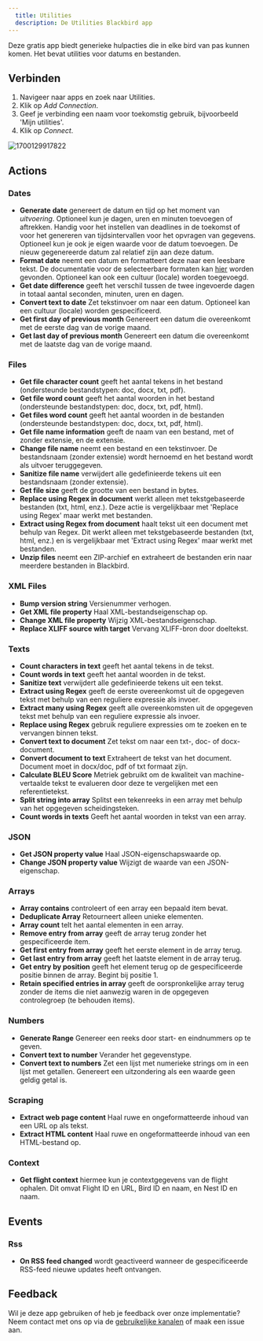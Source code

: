 ```yaml
---
  title: Utilities
  description: De Utilities Blackbird app
---
```


<LinkCard title="View on Github" target="_blank" href="https://github.com/bb-io/Utilities" icon="github" />

Deze gratis app biedt generieke hulpacties die in elke bird van pas kunnen komen. Het bevat utilities voor datums en bestanden.

## Verbinden

1. Navigeer naar apps en zoek naar Utilities. 
2. Klik op _Add Connection_.
3. Geef je verbinding een naam voor toekomstig gebruik, bijvoorbeeld 'Mijn utilities'.
4. Klik op _Connect_.

![1700129917822](https://raw.githubusercontent.com/bb-io/Utilities/main/image/README/1700129917822.png)

## Actions

### Dates

- **Generate date** genereert de datum en tijd op het moment van _uitvoering_. Optioneel kun je dagen, uren en minuten toevoegen of aftrekken. Handig voor het instellen van deadlines in de toekomst of voor het genereren van tijdsintervallen voor het opvragen van gegevens. Optioneel kun je ook je eigen waarde voor de datum toevoegen. De nieuw gegenereerde datum zal relatief zijn aan deze datum.
- **Format date** neemt een datum en formatteert deze naar een leesbare tekst. De documentatie voor de selecteerbare formaten kan [hier](https://ss64.com/ps/syntax-dateformats.html) worden gevonden. Optioneel kan ook een cultuur (locale) worden toegevoegd.
- **Get date difference** geeft het verschil tussen de twee ingevoerde dagen in totaal aantal seconden, minuten, uren en dagen.
- **Convert text to date** Zet tekstinvoer om naar een datum. Optioneel kan een cultuur (locale) worden gespecificeerd.
- **Get first day of previous month** Genereert een datum die overeenkomt met de eerste dag van de vorige maand.
- **Get last day of previous month** Genereert een datum die overeenkomt met de laatste dag van de vorige maand.

### Files

- **Get file character count** geeft het aantal tekens in het bestand (ondersteunde bestandstypen: doc, docx, txt, pdf).
- **Get file word count** geeft het aantal woorden in het bestand (ondersteunde bestandstypen: doc, docx, txt, pdf, html).
- **Get files word count** geeft het aantal woorden in de bestanden (ondersteunde bestandstypen: doc, docx, txt, pdf, html).
- **Get file name information** geeft de naam van een bestand, met of zonder extensie, en de extensie.
- **Change file name** neemt een bestand en een tekstinvoer. De bestandsnaam (zonder extensie) wordt hernoemd en het bestand wordt als uitvoer teruggegeven.
- **Sanitize file name** verwijdert alle gedefinieerde tekens uit een bestandsnaam (zonder extensie).
- **Get file size** geeft de grootte van een bestand in bytes.
- **Replace using Regex in document** werkt alleen met tekstgebaseerde bestanden (txt, html, enz.). Deze actie is vergelijkbaar met 'Replace using Regex' maar werkt met bestanden.
- **Extract using Regex from document** haalt tekst uit een document met behulp van Regex. Dit werkt alleen met tekstgebaseerde bestanden (txt, html, enz.) en is vergelijkbaar met 'Extract using Regex' maar werkt met bestanden.
- **Unzip files** neemt een ZIP-archief en extraheert de bestanden erin naar meerdere bestanden in Blackbird.

### XML Files

- **Bump version string** Versienummer verhogen.
- **Get XML file property** Haal XML-bestandseigenschap op.
- **Change XML file property** Wijzig XML-bestandseigenschap.
- **Replace XLIFF source with target** Vervang XLIFF-bron door doeltekst.

### Texts

- **Count characters in text** geeft het aantal tekens in de tekst.
- **Count words in text** geeft het aantal woorden in de tekst.
- **Sanitize text** verwijdert alle gedefinieerde tekens uit een tekst.
- **Extract using Regex** geeft de eerste overeenkomst uit de opgegeven tekst met behulp van een reguliere expressie als invoer.
- **Extract many using Regex** geeft alle overeenkomsten uit de opgegeven tekst met behulp van een reguliere expressie als invoer.
- **Replace using Regex** gebruik reguliere expressies om te zoeken en te vervangen binnen tekst.
- **Convert text to document** Zet tekst om naar een txt-, doc- of docx-document.
- **Convert document to text** Extraheert de tekst van het document. Document moet in docx/doc, pdf of txt formaat zijn.
- **Calculate BLEU Score** Metriek gebruikt om de kwaliteit van machine-vertaalde tekst te evalueren door deze te vergelijken met een referentietekst.
- **Split string into array** Splitst een tekenreeks in een array met behulp van het opgegeven scheidingsteken.
- **Count words in texts** Geeft het aantal woorden in tekst van een array.
  
### JSON

- **Get JSON property value** Haal JSON-eigenschapswaarde op.
- **Change JSON property value** Wijzigt de waarde van een JSON-eigenschap.

### Arrays

- **Array contains** controleert of een array een bepaald item bevat.
- **Deduplicate Array** Retourneert alleen unieke elementen.
- **Array count** telt het aantal elementen in een array.
- **Remove entry from array** geeft de array terug zonder het gespecificeerde item.
- **Get first entry from array** geeft het eerste element in de array terug.
- **Get last entry from array** geeft het laatste element in de array terug.
- **Get entry by position** geeft het element terug op de gespecificeerde positie binnen de array. Begint bij positie 1.
- **Retain specified entries in array** geeft de oorspronkelijke array terug zonder de items die niet aanwezig waren in de opgegeven controlegroep (te behouden items).

### Numbers

- **Generate Range** Genereer een reeks door start- en eindnummers op te geven.
- **Convert text to number** Verander het gegevenstype.
- **Convert text to numbers** Zet een lijst met numerieke strings om in een lijst met getallen. Genereert een uitzondering als een waarde geen geldig getal is.

### Scraping

- **Extract web page content** Haal ruwe en ongeformatteerde inhoud van een URL op als tekst.
- **Extract HTML content** Haal ruwe en ongeformatteerde inhoud van een HTML-bestand op.

### Context

- **Get flight context** hiermee kun je contextgegevens van de flight ophalen. Dit omvat Flight ID en URL, Bird ID en naam, en Nest ID en naam.

## Events

### Rss

- **On RSS feed changed** wordt geactiveerd wanneer de gespecificeerde RSS-feed nieuwe updates heeft ontvangen.

## Feedback

Wil je deze app gebruiken of heb je feedback over onze implementatie? Neem contact met ons op via de [gebruikelijke kanalen](https://www.blackbird.io/) of maak een issue aan.